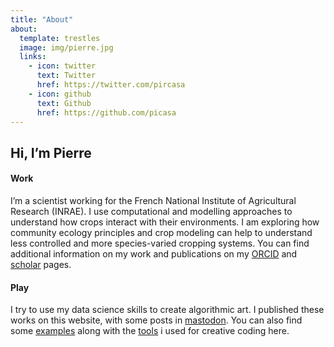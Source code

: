 ```yaml
---
title: "About"
about:
  template: trestles
  image: img/pierre.jpg
  links:
    - icon: twitter
      text: Twitter
      href: https://twitter.com/pircasa
    - icon: github
      text: Github
      href: https://github.com/picasa
---
```


## Hi, I'm Pierre

#### Work

I'm a scientist working for the French National Institute of Agricultural Research (INRAE). I use computational and modelling approaches to understand how crops interact with their environments. I am exploring how community ecology principles and crop modeling can help to understand less controlled and more species-varied cropping systems. You can find additional information on my work and publications on my [ORCID](https://orcid.org/0000-0001-7225-936X) and [scholar](https://scholar.google.fr/citations?user=pUJ5yisAAAAJ&hl=fr) pages.

#### Play

I try to use my data science skills to create algorithmic art. I published these works on this website, with some posts in <a rel="me" href="https://ecoevo.social/@casadebaig">mastodon</a>. You can also find some [examples](https://github.com/picasa/generative_examples) along with the [tools](https://github.com/picasa/generate) i used for creative coding here.
